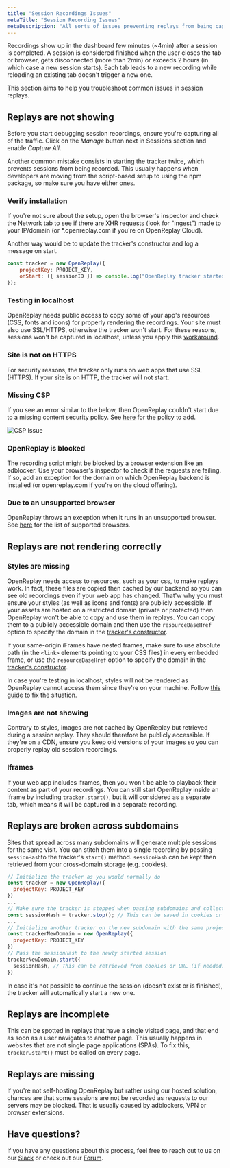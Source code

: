 ```yaml
---
title: "Session Recordings Issues"
metaTitle: "Session Recording Issues"
metaDescription: "All sorts of issues preventing replays from being captured or properly displayed."
---
```


Recordings show up in the dashboard few minutes (~4min) after a session is completed. A session is considered finished when the user closes the tab or browser, gets disconnected (more than 2min) or exceeds 2 hours (in which case a new session starts). Each tab leads to a new recording while reloading an existing tab doesn't trigger a new one.

This section aims to help you troubleshoot common issues in session replays.

## Replays are not showing

Before you start debugging session recordings, ensure you're capturing all of the traffic. Click on the *Manage* button next in Sessions section and enable *Capture All*.

Another common mistake consists in starting the tracker twice, which prevents sessions from being recorded. This usually happens when developers are moving from the script-based setup to using the npm package, so make sure you have either ones.

### Verify installation

If you're not sure about the setup, open the browser's inspector and check the Network tab to see if there are XHR requests (look for "ingest") made to your IP/domain (or *.openreplay.com if you're on OpenReplay Cloud).

Another way would be to update the tracker's constructor and log a message on start.

```js
const tracker = new OpenReplay({
	projectKey: PROJECT_KEY,
	onStart: ({ sessionID }) => console.log("OpenReplay tracker started with session: ", sessionID),
});
```

### Testing in localhost

OpenReplay needs public access to copy some of your app's resources (CSS, fonts and icons) for properly rendering the recordings. Your site must also use SSL/HTTPS, otherwise the tracker won't start. For these reasons, sessions won't be captured in localhost, unless you apply this [workaround](/troubleshooting/localhost).

### Site is not on HTTPS

For security reasons, the tracker only runs on web apps that use SSL (HTTPS). If your site is on HTTP, the tracker will not start.

### Missing CSP

If you see an error similar to the below, then OpenReplay couldn't start due to a missing content security policy. See [here](/troubleshooting/csp) for the policy to add.

![CSP Issue](/static/csp-issue.jpg#center)

### OpenReplay is blocked

The recording script might be blocked by a browser extension like an adblocker. Use your browser's inspector to check if the requests are failing. If so, add an exception for the domain on which OpenReplay backend is installed (or openreplay.com if you're on the cloud offering).

### Due to an unsupported browser

OpenReplay throws an exception when it runs in an unsupported browser. See [here](/troubleshooting/supported-browsers) for the list of supported browsers.

## Replays are not rendering correctly

### Styles are missing

OpenReplay needs access to resources, such as your css, to make replays work. In fact, these files are copied then cached by our backend so you can see old recordings even if your web app has changed. That'w why you must ensure your styles (as well as icons and fonts) are publicly accessible. If your assets are hosted on a restricted domain (private or protected) then OpenReplay won't be able to copy and use them in replays. You can copy them to a publicly accessible domain and then use the `resourceBaseHref` option to specify the domain in the [tracker's constructor](/sdk/constructor).

If your same-origin iFrames have nested frames, make sure to use absolute path (in the `<link>` elements pointing to your CSS files) in every embedded frame, or use the `resourceBaseHref` option to specify the domain in the [tracker's constructor](/sdk/constructor).

In case you're testing in localhost, styles will not be rendered as OpenReplay cannot access them since they're on your machine. Follow [this guide](/troubleshooting/localhost) to fix the situation.

### Images are not showing

Contrary to styles, images are not cached by OpenReplay but retrieved during a session replay. They should therefore be publicly accessible. If they're on a CDN, ensure you keep old versions of your images so you can properly replay old session recordings.

### Iframes

If your web app includes iframes, then you won't be able to playback their content as part of your recordings. You can still start OpenReplay inside an iframe by including `tracker.start()`, but it will considered as a separate tab, which means it will be captured in a separate recording.

## Replays are broken across subdomains

Sites that spread across many subdomains will generate multiple sessions for the same visit. You can stitch them into a single recording by passing `sessionHash`to the tracker's `start()` method. `sessionHash` can be kept then retrieved from your cross-domain storage (e.g. cookies).

```js
// Initialize the tracker as you would normally do
const tracker = new OpenReplay({
  projectKey: PROJECT_KEY
})
...
// Make sure the tracker is stopped when passing subdomains and collect the sessionHash
const sessionHash = tracker.stop(); // This can be saved in cookies or passed through URL (if needed)
...
// Initialize another tracker on the new subdomain with the same projectKey
const trackerNewDomain = new OpenReplay({
  projectKey: PROJECT_KEY
})
// Pass the sessionHash to the newly started session
trackerNewDomain.start({ 
  sessionHash, // This can be retrieved from cookies or URL (if needed)
})
```
In case it's not possible to continue the session (doesn't exist or is finished), the tracker will automatically start a new one.

## Replays are incomplete

This can be spotted in replays that have a single visited page, and that end as soon as a user navigates to another page. This usually happens in websites that are not single page applications (SPAs). To fix this, `tracker.start()` must be called on every page.

## Replays are missing

If you're not self-hosting OpenReplay but rather using our hosted solution, chances are that some sessions are not be recorded as requests to our servers may be blocked. That is usually caused by adblockers, VPN or browser extensions.

## Have questions?
If you have any questions about this process, feel free to reach out to us on our [Slack](https://slack.openreplay.com) or check out our [Forum](https://forum.openreplay.com).